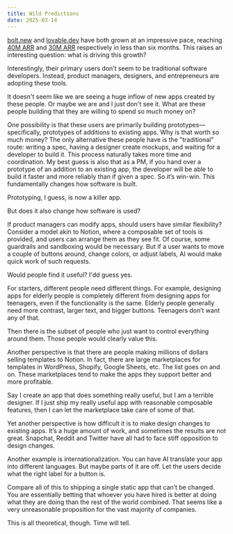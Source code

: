 ```yaml
---
title: Wild Predictions
date: 2025-03-14
---
```



[bolt.new](https://bolt.new) and [lovable.dev](https://lovable.dev) have both grown at an impressive pace, reaching [40M ARR](https://youtu.be/L22DtAHLmzs?si=f-t3RHzRQ_iwVFz7) and [30M ARR](https://youtu.be/DZtGxNs9AVg?si=lFrAfHE1vrqehNRw) respectively in less than six months. This raises an interesting question: what is driving this growth?

Interestingly, their primary users don’t seem to be traditional software developers. 
Instead, product managers, designers, and entrepreneurs are adopting these tools. 

It doesn't seem like we are seeing a huge inflow of new apps created by these people. 
Or maybe we are and I just don't see it. What are these people building that they are willing to spend so much money on?

One possibility is that these users are primarily building prototypes—specifically, prototypes of additions to existing apps. 
Why is that worth so much money? 
The only alternative these people have is the "traditional" route: writing a spec, having a designer create mockups, and waiting for a developer to build it. 
This process naturally takes more time and coordination. 
My best guess is also that as a PM, if you hand over a prototype of an addition to an existing app, the developer will be able to build it faster and more reliably than if given a spec. 
So it’s win-win. 
This fundamentally changes how software is built.

Prototyping, I guess, is now a killer app.

But does it also change how software is used?

If product managers can modify apps, should users have similar flexibility? 
Consider a model akin to Notion, where a composable set of tools is provided, and users can arrange them as they see fit. 
Of course, some guardrails and sandboxing would be necessary. 
But if a user wants to move a couple of buttons around, change colors, or adjust labels, AI would make quick work of such requests.

Would people find it useful? I'dd guess yes.

For starters, different people need different things. 
For example, designing apps for elderly people is completely different from designing apps for teenagers, even if the functionality is the same. 
Elderly people generally need more contrast, larger text, and bigger buttons. 
Teenagers don’t want any of that.

Then there is the subset of people who just want to control everything around them. Those people would clearly value this.

Another perspective is that there are people making millions of dollars selling templates to Notion. 
In fact, there are large marketplaces for templates in WordPress, Shopify, Google Sheets, etc. 
The list goes on and on. 
These marketplaces tend to make the apps they support better and more profitable.

Say I create an app that does something really useful, but I am a terrible designer. 
If I just ship my really useful app with reasonable composable features, then I can let the marketplace take care of some of that.

Yet another perspective is how difficult it is to make design changes to existing apps. 
It’s a huge amount of work, and sometimes the results are not great. 
Snapchat, Reddit and Twitter have all had to face stiff opposition to design changes.

Another example is internationalization. 
You can have AI translate your app into different languages. 
But maybe parts of it are off. 
Let the users decide what the right label for a button is.

Compare all of this to shipping a single static app that can’t be changed. 
You are essentially betting that whoever you have hired is better at doing what they are doing than the rest of the world combined. 
That seems like a very unreasonable proposition for the vast majority of companies.

This is all theoretical, though. Time will tell.
